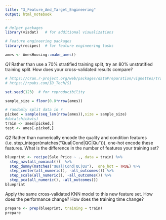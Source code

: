 ```yaml
---
title: "3_Feature_And_Target_Engineering"
output: html_notebook
---
```


```r
# Helper packages
library(visdat)   # for additional visualizations

# Feature engineering packages
library(recipes)  # for feature engineering tasks
```

```r
ames <- AmesHousing::make_ames()
```

*Q1* Rather than use a 70% stratified training split, try an 80% unstratified training split. How does your cross-validated results compare?

```r
# https://cran.r-project.org/web/packages/dataPreparation/vignettes/train_test_prep.html
# https://rpubs.com/ID_Tech/S1

set.seed(123)  # for reproducibility

sample_size = floor(0.8*nrow(ames))

# randomly split data in r
picked = sample(seq_len(nrow(ames)),size = sample_size)
#data(chickwts)
train <- ames[picked,]
test <- ames[-picked,]
```

*Q2* Rather than numerically encode the quality and condition features (i.e. step_integer(matches("Qual|Cond|QC|Qu"))), one-hot encode these features. What is the difference in the number of features your training set? 

```r
blueprint <- recipe(Sale_Price ~ ., data = train) %>%
  step_nzv(all_nominal())  %>%
  step_dummy(matches("Qual|Cond|QC|Qu"),  one_hot = TRUE) %>%
  step_center(all_numeric(), -all_outcomes()) %>%
  step_scale(all_numeric(), -all_outcomes()) %>%
  step_pca(all_numeric(), -all_outcomes())
blueprint
```

Apply the same cross-validated KNN model to this new feature set. How does the performance change? How does the training time change?
```r
prepare <- prep(blueprint, training = train)
prepare

```



